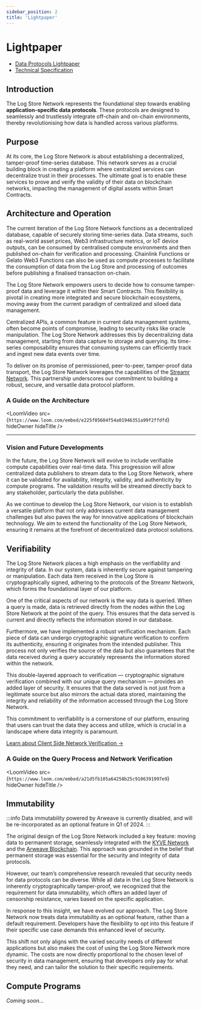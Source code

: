 ```yaml
---
sidebar_position: 2
title: 'Lightpaper'
---
```



# Lightpaper

- [Data Protocols Lightpaper](https://go.usher.so/lightpaper)
- [Technical Specification](https://go.usher.so/tech-spec)

## Introduction

The Log Store Network represents the foundational step towards enabling **application-specific data protocols**. These protocols are designed to seamlessly and trustlessly integrate off-chain and on-chain environments, thereby revolutionising how data is handled across various platforms.

## Purpose

At its core, the Log Store Network is about establishing a decentralized, tamper-proof time-series database. This network serves as a crucial building block in creating a platform where centralized services can decentralize trust in their processes. The ultimate goal is to enable these services to prove and verify the validity of their data on blockchain networks, impacting the management of digital assets within Smart Contracts.

## Architecture and Operation

The current iteration of the Log Store Network functions as a decentralized database, capable of securely storing time-series data. Data streams, such as real-world asset prices, Web3 infrastructure metrics, or IoT device outputs, can be consumed by centralised compute environments and then published on-chain for verification and processing. Chainlink Functions or Gelato Web3 Functions can also be used as compute processes to facilitate the consumption of data from the Log Store and processing of outcomes before publishing a finalised transaction on-chain.

The Log Store Network empowers users to decide how to consume tamper-proof data and leverage it within their Smart Contracts. This flexibility is pivotal in creating more integrated and secure blockchain ecosystems, moving away from the current paradigm of centralized and siloed data management.

Centralized APIs, a common feature in current data management systems, often become points of compromise, leading to security risks like oracle manipulation. The Log Store Network addresses this by decentralizing data management, starting from data capture to storage and querying. Its time-series composability ensures that consuming systems can efficiently track and ingest new data events over time.

To deliver on its promise of permissioned, peer-to-peer, tamper-proof data transport, the Log Store Network leverages the capabilities of the [Streamr Network](https://streamr.network). This partnership underscores our commitment to building a robust, secure, and versatile data protocol platform.

### A Guide on the Architecture

<LoomVideo
	src={`https://www.loom.com/embed/e225f85604f54a01946351a99f2ffdfd`}
	hideOwner
	hideTitle
/>

---

### Vision and Future Developments

In the future, the Log Store Network will evolve to include verifiable compute capabilities over real-time data. This progression will allow centralized data publishers to stream data to the Log Store Network, where it can be validated for availability, integrity, validity, and authenticity by compute programs. The validation results will be streamed directly back to any stakeholder, particularly the data publisher.

As we continue to develop the Log Store Network, our vision is to establish a versatile platform that not only addresses current data management challenges but also paves the way for innovative applications of blockchain technology. We aim to extend the functionality of the Log Store Network, ensuring it remains at the forefront of decentralized data protocol solutions.

## Verifiability

The Log Store Network places a high emphasis on the verifiability and integrity of data. In our system, data is inherently secure against tampering or manipulation. Each data item received in the Log Store is cryptographically signed, adhering to the protocols of the Streamr Network, which forms the foundational layer of our platform.

One of the critical aspects of our network is the way data is queried. When a query is made, data is retrieved directly from the nodes within the Log Store Network at the point of the query. This ensures that the data served is current and directly reflects the information stored in our database.

Furthermore, we have implemented a robust verification mechanism. Each piece of data can undergo cryptographic signature verification to confirm its authenticity, ensuring it originates from the intended publisher. This process not only verifies the source of the data but also guarantees that the data received during a query accurately represents the information stored within the network.

This double-layered approach to verification — cryptographic signature verification combined with our unique query mechanism — provides an added layer of security. It ensures that the data served is not just from a legitimate source but also mirrors the actual data stored, maintaining the integrity and reliability of the information accessed through the Log Store Network.

This commitment to verifiability is a cornerstone of our platform, ensuring that users can trust the data they access and utilize, which is crucial in a landscape where data integrity is paramount.

[Learn about Client Side Network Verification →](../sdk/client-side-network-verification.md)

### A Guide on the Query Process and Network Verification

<LoomVideo
	src={`https://www.loom.com/embed/a21d5fb105a64258b25c9106391997e9`}
	hideOwner
	hideTitle
/>

## Immutability

:::info
Data immutability powered by Arweave is currently disabled, and will be re-incorporated as an optional feature in Q1 of 2024.
:::

The original design of the Log Store Network included a key feature: moving data to permanent storage, seamlessly integrated with the [KYVE Network](https://www.kyve.network/) and the [Arweave Blockchain](https://www.arweave.org/). This approach was grounded in the belief that permanent storage was essential for the security and integrity of data protocols.

However, our team’s comprehensive research revealed that security needs for data protocols can be diverse. While all data in the Log Store Network is inherently cryptographically tamper-proof, we recognized that the requirement for data immutability, which offers an added layer of censorship resistance, varies based on the specific application.

In response to this insight, we have evolved our approach. The Log Store Network now treats data immutability as an optional feature, rather than a default requirement. Developers have the flexibility to opt into this feature if their specific use case demands this enhanced level of security.

This shift not only aligns with the varied security needs of different applications but also makes the cost of using the Log Store Network more dynamic. The costs are now directly proportional to the chosen level of security in data management, ensuring that developers only pay for what they need, and can tailor the solution to their specific requirements.

## Compute Programs

_Coming soon..._
